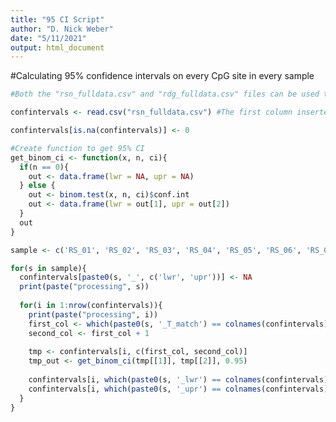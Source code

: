 ```yaml
---
title: "95 CI Script"
author: "D. Nick Weber"
date: "5/11/2021"
output: html_document
---
```


#Calculating 95% confidence intervals on every CpG site in every sample

```r
#Both the "rsn_fulldata.csv" and "rdg_fulldata.csv" files can be used to run the following code to calculate 95% confidence intervals in red snapper and red grouper, respectively. The below code is scripted to run on the red snapper samples.

confintervals <- read.csv("rsn_fulldata.csv") #The first column inserted by default when reading in the .csv file ("x") may need to be removed before running the below script. In addition, the "Loc" column should be set as the rownames.

confintervals[is.na(confintervals)] <- 0

#Create function to get 95% CI
get_binom_ci <- function(x, n, ci){
  if(n == 0){
    out <- data.frame(lwr = NA, upr = NA)
  } else {
    out <- binom.test(x, n, ci)$conf.int
    out <- data.frame(lwr = out[1], upr = out[2])
  }
  out
}

sample <- c('RS_01', 'RS_02', 'RS_03', 'RS_04', 'RS_05', 'RS_06', 'RS_07', 'RS_08', 'RS_09', 'RS_10', 'RS_11', 'RS_12', 'RS_13', 'RS_14', 'RS_15', 'RS_16', 'RS_17', 'RS_18', 'RS_19', 'RS_20')

for(s in sample){
  confintervals[paste0(s, '_', c('lwr', 'upr'))] <- NA
  print(paste("processing", s))
  
  for(i in 1:nrow(confintervals)){
    print(paste("processing", i))
    first_col <- which(paste0(s, '_T_match') == colnames(confintervals))
    second_col <- first_col + 1
    
    tmp <- confintervals[i, c(first_col, second_col)]
    tmp_out <- get_binom_ci(tmp[[1]], tmp[[2]], 0.95)
    
    confintervals[i, which(paste0(s, '_lwr') == colnames(confintervals))] <- tmp_out[1]
    confintervals[i, which(paste0(s, '_upr') == colnames(confintervals))] <- tmp_out[2]
  }
}
```
